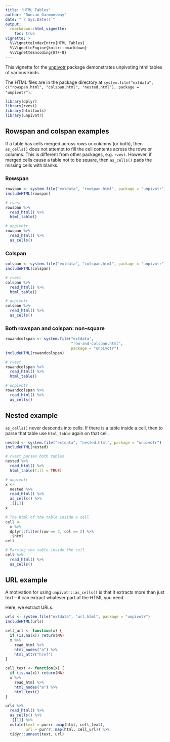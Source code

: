 ---
title: "HTML Tables"
author: "Duncan Garmonsway"
date: "`r Sys.Date()`"
output:
  rmarkdown::html_vignette:
    toc: true
vignette: >
  %\VignetteIndexEntry{HTML Tables}
  %\VignetteEngine{knitr::rmarkdown}
  %\VignetteEncoding{UTF-8}
---

This vignette for the [unpivotr](https://github.com/nacnudus/unpivotr) package
demonstrates unpivoting html tables of various kinds.

The HTML files are in the package directory at `system.file("extdata",
c("rowspan.html", "colspan.html", "nested.html"), package = "unpivotr")`.

```{r, echo = TRUE}
library(dplyr)
library(rvest)
library(htmltools)
library(unpivotr)
```

## Rowspan and colspan examples

If a table has cells merged across rows or columns (or both), then `as_cells()`
does not attempt to fill the cell contents across the rows or columns.  This is
different from other packages, e.g. `rvest`.  However, if merged cells cause a
table not to be square, then `as_cells()` pads the missing cells with blanks.

### Rowspan

```{r, echo = TRUE}
rowspan <- system.file("extdata", "rowspan.html", package = "unpivotr")
includeHTML(rowspan)

# rvest
rowspan %>%
  read_html() %>%
  html_table()

# unpivotr
rowspan %>%
  read_html() %>%
  as_cells()
```

### Colspan

```{r, echo = TRUE}
colspan <- system.file("extdata", "colspan.html", package = "unpivotr")
includeHTML(colspan)

# rvest
colspan %>%
  read_html() %>%
  html_table()

# unpivotr
colspan %>%
  read_html() %>%
  as_cells()
```

### Both rowspan and colspan: non-square

```{r, echo = TRUE}
rowandcolspan <- system.file("extdata",
                             "row-and-colspan.html",
                             package = "unpivotr")
includeHTML(rowandcolspan)

# rvest
rowandcolspan %>%
  read_html() %>%
  html_table()

# unpivotr
rowandcolspan %>%
  read_html() %>%
  as_cells()
```

## Nested example

`as_cells()` never descends into cells.  If there is a table inside a cell, then
to parse that table use `html_table` again on that cell.

```{r, echo = TRUE}
nested <- system.file("extdata", "nested.html", package = "unpivotr")
includeHTML(nested)

# rvest parses both tables
nested %>%
  read_html() %>%
  html_table(fill = TRUE)

# unpivotr
x <-
  nested %>%
  read_html() %>%
  as_cells() %>%
  .[[1]]
x

# The html of the table inside a cell
cell <-
  x %>%
  dplyr::filter(row == 2, col == 2) %>%
  .$html
cell

# Parsing the table inside the cell
cell %>%
  read_html() %>%
  as_cells()
```

## URL example

A motivation for using `unpivotr::as_cells()` is that it extracts more than
just text -- it can extract whatever part of the HTML you need.

Here, we extract URLs.

```{r, echo = TRUE}
urls <- system.file("extdata", "url.html", package = "unpivotr")
includeHTML(urls)

cell_url <- function(x) {
  if (is.na(x)) return(NA)
  x %>%
    read_html %>%
    html_nodes("a") %>%
    html_attr("href")
}

cell_text <- function(x) {
  if (is.na(x)) return(NA)
  x %>%
    read_html %>%
    html_nodes("a") %>%
    html_text()
}

urls %>%
  read_html() %>%
  as_cells() %>%
  .[[1]] %>%
  mutate(text = purrr::map(html, cell_text),
         url = purrr::map(html, cell_url)) %>%
  tidyr::unnest(text, url)
```
